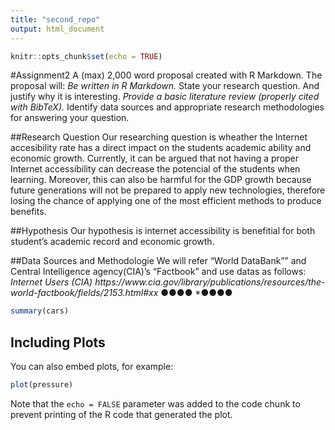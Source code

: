 ```yaml
---
title: "second_repo"
output: html_document
---
```


```r
knitr::opts_chunk$set(echo = TRUE)
```

#Assignment2
A (max) 2,000 word proposal created with R Markdown.
The proposal will:
*Be written in R Markdown.
*State your research question. And justify why it is interesting.
*Provide a basic literature review (properly cited with BibTeX).
*Identify data sources and appropriate research methodologies for answering your question.

##Research Question
Our researching question is wheather the Internet accesibility rate has a direct impact on the students academic ability and economic growth. Currently, it can be argued that not having a proper Internet accessibility can decrease the potencial of the students when learning. Moreover, this can also be harmful for the GDP growth because future generations will not be prepared to apply new technologies, therefore losing the chance of applying one of the most efficient methods to produce benefits.

##Hypothesis
Our hypothesis is internet accessibility is benefitial for both student's academic record and economic growth.

##Data Sources and Methodologie
We will refer "World DataBank"" and Central Intelligence agency(CIA)'s "Factbook" and  use datas as follows:
*Internet Users (CIA)
https://www.cia.gov/library/publications/resources/the-world-factbook/fields/2153.html#xx
*●●●●
*●●●●




```r
summary(cars)
```

## Including Plots

You can also embed plots, for example:

```r
plot(pressure)
```

Note that the `echo = FALSE` parameter was added to the code chunk to prevent printing of the R code that generated the plot.
